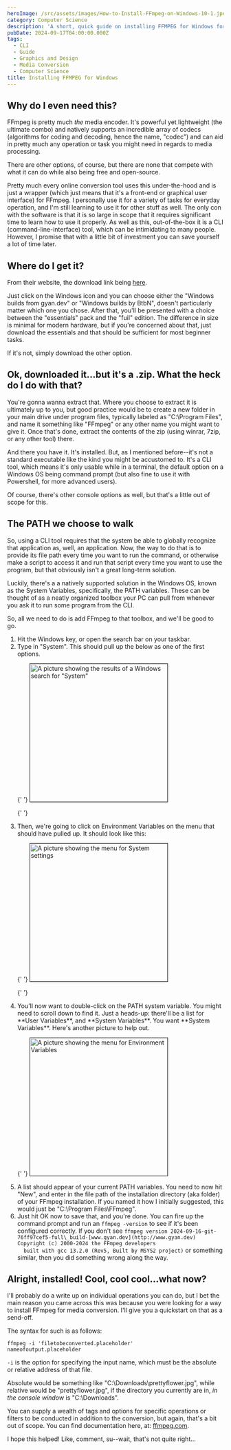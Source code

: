 ```yaml
---
heroImage: /src/assets/images/How-to-Install-FFmpeg-on-Windows-10-1.jpeg
category: Computer Science
description: 'A short, quick guide on installing FFMPEG for Windows for media conversion'
pubDate: 2024-09-17T04:00:00.000Z
tags:
  - CLI
  - Guide
  - Graphics and Design
  - Media Conversion
  - Computer Science
title: Installing FFMPEG for Windows
---
```


## Why do I even need this?

FFmpeg is pretty much _the_ media encoder. It's powerful yet lightweight (the ultimate combo) and natively supports an incredible array of codecs (algorithms for coding and decoding, hence the name, "codec") and can aid in pretty much any operation or task you might need in regards to media processing.

There are other options, of course, but there are none that compete with what it can do while also being free and open-source.

Pretty much every online conversion tool uses this under-the-hood and is just a wrapper (which just means that it's a front-end or graphical user interface) for FFmpeg. I personally use it for a variety of tasks for everyday operation, and I'm still learning to use it for other stuff as well. The only con with the software is that it is so large in scope that it requires significant time to learn how to use it properly. As well as this, out-of-the-box it is a CLI (command-line-interface) tool, which can be intimidating to many people. However, I promise that with a little bit of investment you can save yourself a lot of time later.

## Where do I get it?

From their website, the download link being <a href="https://ffmpeg.org/download.html">here</a>.

Just click on the Windows icon and you can choose either the "Windows builds from gyan.dev" or "Windows builds by BtbN", doesn't particularly matter which one you chose. After that, you'll be presented with a choice between the "essentials" pack and the "fuil" edition. The difference in size is minimal for modern hardware, but if you're concerned about that, just download the essentials and that should be sufficient for most beginner tasks.

If it's not, simply download the other option.

## Ok, downloaded it...but it's a .zip. What the heck do I do with that?

You're gonna wanna extract that. Where you choose to extract it is ultimately up to you, but good practice would be to create a new folder in your main drive under program files, typically labeled as "C:\Program Files", and name it something like "FFmpeg" or any other name you might want to give it. Once that's done, extract the contents of the zip (using winrar, 7zip, or any other tool) there.

And there you have it. It's installed. But, as I mentioned before--it's not a standard executable like the kind you might be accustomed to. It's a CLI tool, which means it's only usable while in a terminal, the default option on a Windows OS being command prompt (but also fine to use it with Powershell, for more advanced users).

Of course, there's other console options as well, but that's a little out of scope for this.

## The PATH we choose to walk

So, using a CLI tool requires that the system be able to globally recognize that application as, well, an application. Now, the way to do that is to provide its file path every time you want to run the command, or otherwise make a script to access it and run that script every time you want to use the program, but that obviously isn't a great long-term solution.

Luckily, there's a a natively supported solution in the Windows OS, known as the System Variables, specifically, the PATH variables. These can be thought of as a neatly organized toolbox your PC can pull from whenever you ask it to run some program from the CLI.

So, all we need to do is add FFmpeg to that toolbox, and we'll be good to go.

<ol>
  <li>Hit the Windows key, or open the search bar on your taskbar.</li>
  <li>Type in "System". This should pull up the below as one of the first options.</li>

{' '}
<img
	src='https://s3.amazonaws.com/cdn.shawnzhome.com/shawnzhome/images/Computer+Science/Pasted+image+20240917144726.png'
	width='320'
	height='320'
	border='1'
	alt='A picture showing the results of a Windows search for &#x22;System&#x22;'
	title='System search for &#x22;System&#x22;'
/>

{' '}
<li>
	Then, we're going to click on Environment Variables on the menu that should have pulled up. It
	should look like this:
</li>

{' '}
<img
	src='https://s3.amazonaws.com/cdn.shawnzhome.com/shawnzhome/images/Computer+Science/Pasted+image+20240919082630.png'
	width='320'
	height='320'
	border='1'
	alt='A picture showing the menu for System settings'
	title='System settings menu'
/>

{' '}
<li>
	You'll now want to double-click on the PATH system variable. You might need to scroll down to find
	it. Just a heads-up: there'll be a list for **User Variables**, and **System Variables**. You want
	**System Variables**. Here's another picture to help out.
</li>

{' '}
<img
	src='https://s3.amazonaws.com/cdn.shawnzhome.com/shawnzhome/images/Computer+Science/Pasted+image+20240919083046.png'
	width='320'
	height='320'
	border='1'
	alt='A picture showing the menu for Environment Variables'
	title='Environment Variables menu'
/>

  <li>A list should appear of your current PATH variables. You need to now hit "New", and enter in the file path of the installation directory (aka folder) of your FFmpeg installation. If you named it how I initially suggested, this would just be "C:\Program Files\FFmpeg".</li>
  <li>Just hit OK now to save that, and you're done. You can fire up the command prompt and run an <code>ffmpeg -version</code> to see if it's been configured correctly. If you don't see
  <code>ffmpeg version 2024-09-16-git-76ff97cef5-full\_build-[www.gyan.dev](http://www.gyan.dev) Copyright (c) 2000-2024 the FFmpeg developers
  built with gcc 13.2.0 (Rev5, Built by MSYS2 project)</code>
  or something similar, then you did something wrong along the way.</li>
</ol>

## Alright, installed! Cool, cool cool...what now?

I'll probably do a write up on individual operations you can do, but I bet the main reason you came across this was because you were looking for a way to install FFmpeg for media conversion. I'll give you a quickstart on that as a send-off.

The syntax for such is as follows:

<code>ffmpeg -i 'filetobeconverted.placeholder' nameofoutput.placeholder</code>

<code>-i</code> is the option for specifying the input name, which must be the absolute or relative address
of that file.

Absolute would be something like "C:\Downloads\prettyflower.jpg", while relative would be "prettyflower.jpg", if the directory you currently are in, _in the console window_ is "C:\Downloads".

You can supply a wealth of tags and options for specific operations or filters to be conducted in addition to the conversion, but again, that's a bit out of scope. You can find documentation here, at: <a href="https://www.ffmpeg.org/ffmpeg.html">ffmpeg.com</a>.

I hope this helped! Like, comment, su--wait, that's not quite right...
